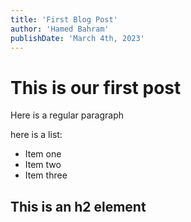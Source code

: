 ---
title: 'First Blog Post'
author: 'Hamed Bahram'
publishDate: 'March 4th, 2023'
---

# This is our first post

Here is a regular paragraph

here is a list:

- Item one
- Item two
- Item three

## This is an h2 element